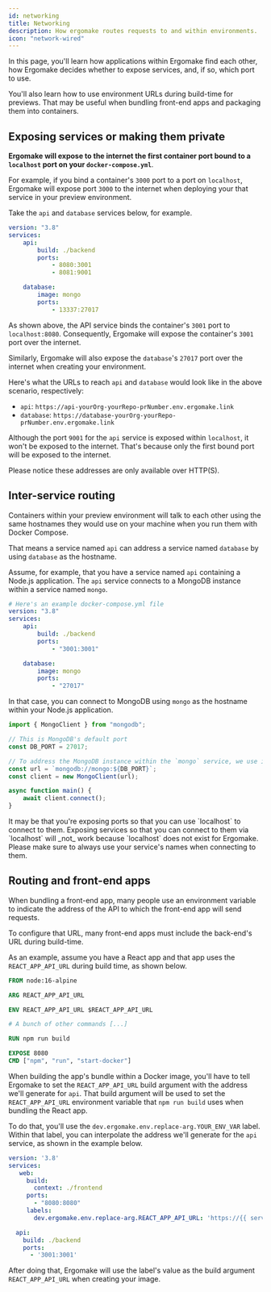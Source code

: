 ```yaml
---
id: networking
title: Networking
description: How ergomake routes requests to and within environments.
icon: "network-wired"
---
```


In this page, you'll learn how applications within Ergomake find each other, how Ergomake decides whether to expose services, and, if so, which port to use.

You'll also learn how to use environment URLs during build-time for previews. That may be useful when bundling front-end apps and packaging them into containers.

## Exposing services or making them private

**Ergomake will expose to the internet the first container port bound to a `localhost` port on your `docker-compose.yml`**.

For example, if you bind a container's `3000` port to a port on `localhost`, Ergomake will expose port `3000` to the internet when deploying your that service in your preview environment.

Take the `api` and `database` services below, for example.

```yml
version: "3.8"
services:
    api:
        build: ./backend
        ports:
            - 8080:3001
            - 8081:9001

    database:
        image: mongo
        ports:
            - 13337:27017
```

As shown above, the API service binds the container's `3001` port to `localhost:8080`. Consequently, Ergomake will expose the container's `3001` port over the internet.

Similarly, Ergomake will also expose the `database`'s `27017` port over the internet when creating your environment.

Here's what the URLs to reach `api` and `database` would look like in the above scenario, respectively:

-   `api`: `https://api-yourOrg-yourRepo-prNumber.env.ergomake.link`
-   `database`: `https://database-yourOrg-yourRepo-prNumber.env.ergomake.link`

Although the port `9001` for the `api` service is exposed within `localhost`, it won't be exposed to the internet. That's because only the first bound port will be exposed to the internet.

<Note>Please notice these addresses are only available over HTTP(S).</Note>

## Inter-service routing

Containers within your preview environment will talk to each other using the same hostnames they would use on your machine when you run them with Docker Compose.

That means a service named `api` can address a service named `database` by using `database` as the hostname.

Assume, for example, that you have a service named `api` containing a Node.js application. The `api` service connects to a MongoDB instance within a service named `mongo`.

```yml
# Here's an example docker-compose.yml file
version: "3.8"
services:
    api:
        build: ./backend
        ports:
            - "3001:3001"

    database:
        image: mongo
        ports:
            - "27017"
```

In that case, you can connect to MongoDB using `mongo` as the hostname within your Node.js application.

```js
import { MongoClient } from "mongodb";

// This is MongoDB's default port
const DB_PORT = 27017;

// To address the MongoDB instance within the `mongo` service, we use its name
const url = `mongodb://mongo:${DB_PORT}`;
const client = new MongoClient(url);

async function main() {
    await client.connect();
}
```

<Note>
    It may be that you're exposing ports so that you can use `localhost` to
    connect to them. Exposing services so that you can connect to them via
    `localhost` will _not_ work because `localhost` does not exist for Ergomake.
    Please make sure to always use your service's names when connecting to them.
</Note>

## Routing and front-end apps

When bundling a front-end app, many people use an environment variable to indicate the address of the API to which the front-end app will send requests.

To configure that URL, many front-end apps must include the back-end's URL during build-time.

As an example, assume you have a React app and that app uses the `REACT_APP_API_URL` during build time, as shown below.

```Dockerfile
FROM node:16-alpine

ARG REACT_APP_API_URL

ENV REACT_APP_API_URL $REACT_APP_API_URL

# A bunch of other commands [...]

RUN npm run build

EXPOSE 8080
CMD ["npm", "run", "start-docker"]
```

When building the app's bundle within a Docker image, you'll have to tell Ergomake to set the `REACT_APP_API_URL` build argument with the address we'll generate for `api`. That build argument will be used to set the `REACT_APP_API_URL` environment variable that `npm run build` uses when bundling the React app.

To do that, you'll use the `dev.ergomake.env.replace-arg.YOUR_ENV_VAR` label. Within that label, you can interpolate the address we'll generate for the `api` service, as shown in the example below.

```yml
version: '3.8'
services:
   web:
     build:
       context: ./frontend
     ports:
       - "8080:8080"
     labels:
       dev.ergomake.env.replace-arg.REACT_APP_API_URL: 'https://{{ services.api.url }}'

  api:
    build: ./backend
    ports:
      - '3001:3001'
```

After doing that, Ergomake will use the label's value as the build argument `REACT_APP_API_URL` when creating your image.
